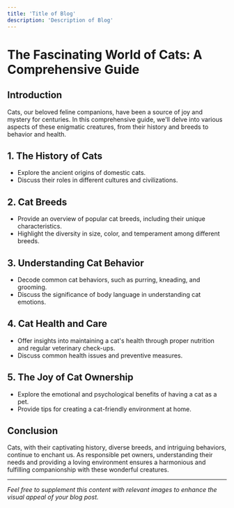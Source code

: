 ```yaml
---
title: 'Title of Blog'
description: 'Description of Blog'
---
```


# The Fascinating World of Cats: A Comprehensive Guide

## Introduction

Cats, our beloved feline companions, have been a source of joy and mystery for centuries. In this comprehensive guide, we'll delve into various aspects of these enigmatic creatures, from their history and breeds to behavior and health.

## 1. The History of Cats

- Explore the ancient origins of domestic cats.
- Discuss their roles in different cultures and civilizations.

## 2. Cat Breeds

- Provide an overview of popular cat breeds, including their unique characteristics.
- Highlight the diversity in size, color, and temperament among different breeds.

## 3. Understanding Cat Behavior

- Decode common cat behaviors, such as purring, kneading, and grooming.
- Discuss the significance of body language in understanding cat emotions.

## 4. Cat Health and Care

- Offer insights into maintaining a cat's health through proper nutrition and regular veterinary check-ups.
- Discuss common health issues and preventive measures.

## 5. The Joy of Cat Ownership

- Explore the emotional and psychological benefits of having a cat as a pet.
- Provide tips for creating a cat-friendly environment at home.

## Conclusion

Cats, with their captivating history, diverse breeds, and intriguing behaviors, continue to enchant us. As responsible pet owners, understanding their needs and providing a loving environment ensures a harmonious and fulfilling companionship with these wonderful creatures.

---

*Feel free to supplement this content with relevant images to enhance the visual appeal of your blog post.*